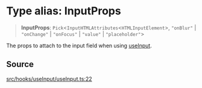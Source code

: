 # Type alias: InputProps

> **InputProps**: `Pick`\<`InputHTMLAttributes`\<`HTMLInputElement`\>, `"onBlur"` \| `"onChange"` \| `"onFocus"` \| `"value"` \| `"placeholder"`\>

The props to attach to the input field when using [useInput](/api/latest/functions/useInput.mdx).

## Source

[src/hooks/useInput/useInput.ts:22](https://github.com/gpbl/react-day-picker/blob/c4157425c/src/hooks/useInput/useInput.ts#L22)
